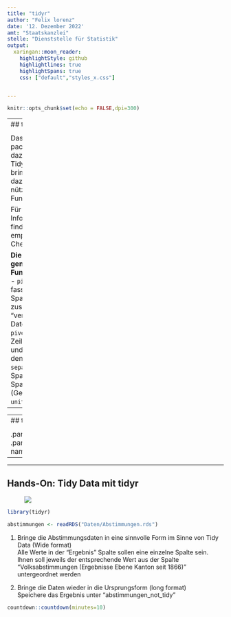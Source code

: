 ---
title: "tidyr"
author: "Felix lorenz"
date: '12. Dezember 2022'
amt: "Staatskanzlei"
stelle: "Dienststelle für Statistik"
output: 
  xaringan::moon_reader:
    highlightStyle: github
    highlightlines: true
    highlightSpans: true
    css: ["default","styles_x.css"]


---




```{r setup, include=FALSE}
knitr::opts_chunk$set(echo = FALSE,dpi=300)
```




----
## tidyr

<figure class="logo-fig logo-fig-small">
  <a href='https://tidyr.tidyverse.org' target="_blank">
    <img src='https://tidyr.tidyverse.org/logo.png' class='logo'/>
  </a>
</figure>

Das `tidyr` package dient dazu Daten ins Tidy Format zu bringen und liefert dazu mehrere nützliche Funktionen

Für detailliertere Informationen findet sich [hier](https://github.com/rstudio/cheatsheets/blob/main/tidyr.pdf) ein empfehlenswertes Cheatsheet

**Die drei meist genutzten Funktionen sind:**
- `pivot_longer`: fasst mehrere Spalten zusammen und "verlängert" den Datensatz
- `pivot_wider`: fasst Zeilen zusammen und "verbreitert" den Datensatz
- `separate`: teilt eine Spalte in mehrere Spalten auf (Gegenstück ist `unite`)

---
----
## tidyr

<figure class="logo-fig logo-fig-small">
  <a href='https://tidyr.tidyverse.org' target="_blank">
    <img src='https://tidyr.tidyverse.org/logo.png' class='logo'/>
  </a>
</figure>

.panelset[
.panel[.panel-name[Ausgangsdaten]
```{r}
df_tidy_m <- df_tidy %>% 
  select(-death_rate)
df_tidy_m
```
]
.panel[.panel-name[pivot_longer]
Fasst mehrere Spalten zusammen und "verlängert" den Datensatz
```{r, echo=TRUE}
df_tidy_m %>% 
  tidyr::pivot_longer(cols = c("cases","deaths"), names_to = c("indicator"))
```
]
.panel[.panel-name[pivot_wider]
"Verbreitert" den Datensatz
```{r, echo=TRUE}
df_tidy_m %>% 
  tidyr::pivot_wider(names_from = "kanton", values_from = c("cases","deaths"))
```
]
.panel[.panel-name[separate]
Spalten können mit `separate` in mehrere Spalten aufgeteilt werden.
```{r, echo=TRUE}
df_tidy_m %>% 
  tidyr::separate(col="date",sep = "-", into = c("year","month","day"))
```
]
]

---
----
## Hands-On: Tidy Data mit tidyr

<figure class="logo-fig logo-fig-small">
  <a href='https://tidyr.tidyverse.org' target="_blank">
    <img src='https://tidyr.tidyverse.org/logo.png' class='logo'/>
  </a>
</figure>

```{r, echo=TRUE, eval=FALSE}
library(tidyr)

abstimmungen <- readRDS("Daten/Abstimmungen.rds")
```

1. Bringe die Abstimmungsdaten in eine sinnvolle Form im Sinne von Tidy Data (Wide format)<br>
  Alle Werte in der "Ergebnis" Spalte sollen eine einzelne Spalte sein.<br>
  Ihnen soll jeweils der entsprechende Wert aus der Spalte "Volksabstimmungen (Ergebnisse Ebene Kanton seit 1866)" untergeordnet werden

2. Bringe die Daten wieder in die Ursprungsform (long format)<br>
  Speichere das Ergebnis unter "abstimmungen_not_tidy" 
  
```{r}
countdown::countdown(minutes=10)
```
